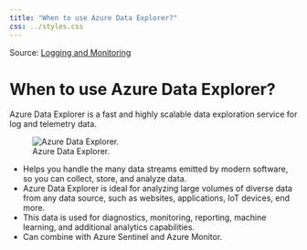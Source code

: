 ```yaml
---
title: "When to use Azure Data Explorer?"
css: ../styles.css
---
```


Source: [Logging and Monitoring](https://microsoftlearning.github.io/AZ-305-DesigningMicrosoftAzureInfrastructureSolutions/Instructions/CaseStudy/08-Logging.html)

# When to use Azure Data Explorer?
Azure Data Explorer is a fast and highly scalable data exploration service for log and telemetry data.

![Azure Data Explorer.](../images/when-to-use-azure-data-explorer.png)

- Helps you handle the many data streams emitted by modern software, so you can collect, store, and analyze data.
- Azure Data Explorer is ideal for analyzing large volumes of diverse data from any data source, such as websites, applications, IoT devices, end more.
- This data is used for diagnostics, monitoring, reporting, machine learning, and additional analytics capabilities.
- Can combine with Azure Sentinel and Azure Monitor.
